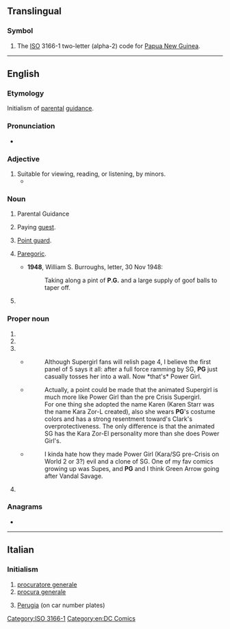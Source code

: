 {{also|pg|Pg|pg.|.pg|P&G|Pg.|P.G.}}

==Translingual==

===Symbol===
{{head|mul|symbol}}

# The [[ISO]] 3166-1 two-letter (alpha-2) code for [[Papua New Guinea]].

[[Category:ISO 3166-1]]

----

==English==

===Etymology===
Initialism of [[parental]] [[guidance]].

===Pronunciation===
* {{audio|En-au-PG.ogg|Audio (AU)|lang=en}}

===Adjective===
{{en-adj|-}}

# Suitable for viewing, reading, or listening, by minors.
#* {{quote-journal
|lang=en
|date=June 26, 2012
|author=Genevieve Koski
|title=Music: Reviews: Justin Bieber: ''Believe''
|work=The Onion AV Club
|url=http://www.avclub.com/articles/justin-bieber-believe,81763/
|page=
|passage=More significantly, rigid deference to Bieber’s still-young core fan base keeps things resolutely '''PG''', with any acknowledgement of sex either couched in vague “touch your body” workarounds or downgraded to desirous hand-holding and eye-gazing.}}

===Noun===
{{en-noun}}

# {{lb|en|British|US}} Parental Guidance {{qualifier|used to rate [[motion picture]]s that may be viewed by [[minor]]s at their parents' discretion}}
# {{lb|en|chiefly|_|UK}} Paying [[guest]].
# {{lb|en|basketball}} [[point guard|Point guard]].
# {{lb|en|slang}} [[paregoric|Paregoric]].
#* '''1948''', William S. Burroughs, letter, 30 Nov 1948:
#*: Taking along a pint of '''P.G.''' and a large supply of goof balls to taper off.
# {{lb|en|biochemistry}} {{initialism of|proteoglycan|lang=en}}

===Proper noun===
{{en-proper noun}}

# {{initialism of|Proto-Germanic|lang=en}}
# {{initialism of|Persian Gulf|lang=en}}
# {{initialism of|{{w|Power Girl}}|lang=en|gloss=DC Comics superheroine}}
#* {{quote-newsgroup
|lang=en
|date=October 25 1997
|author=Lightning
|title=REVIEW Power Girl #1, uhm, I mean Supergirl #16
|url=https://groups.google.com/d/msg/rec.arts.comics.dc.universe/7LXMTkQtLzk/YYmlNIO7DkwJ
|id=62tta5$a7g$1@206.230.70.77
|newsgroup=rec.arts.comics.dc.universe}}
#*: Although Supergirl fans will relish page 4, I believe the first panel of 5 says it all: after a full force ramming by SG, '''PG''' just casually tosses her into a wall. Now *that's* Power Girl.
#* {{quote-newsgroup
|lang=en
|date=May 6 1998
|author=CaptT...@webtv.net
|title=Re: Why is TV kind of pre-Crisis and comics Post-Crisis
|url=https://groups.google.com/d/msg/rec.arts.comics.dc.universe/yi-EOjRFaDI/MoHovIs2_rYJ
|id=6iouoe$1jf$1@newsd-134.iap.bryant.webtv.net
|newsgroup=rec.arts.comics.dc.universe}}
#*: Actually, a point could be made that the animated Supergirl is much more like Power Girl than the pre Crisis Supergirl.
#*: For one thing she adopted the name Karen (Karen Starr was the name Kara Zor-L created), also she wears '''PG'''<nowiki/>'s costume colors and has a strong resentment toward's Clark's overprotectiveness. The only difference is that the animated SG has the Kara Zor-El personality more than she does Power Girl's.
#* {{quote-newsgroup
|lang=en
|date=September 21 2005
|author=tan...@bellsouth.net
|title=Re: JLU - WOW
|url=https://groups.google.com/d/msg/alt.tv.cartoon-network/W61C2rlr6XA/Pl07SNyXTzUJ
|id=SL7Ye.4284$xg3.1881@bignews4.bellsouth.net
|newsgroup=alt.tv.cartoon-network}}
#*: I kinda hate how they made Power Girl (Kara/SG pre-Crisis on World 2 or 3?) evil and a clone of SG. One of my fav comics growing up was Supes, and '''PG''' and I think Green Arrow going after Vandal Savage.
# {{abbreviation of|lang=en|Prince George's County}}

===Anagrams===
* {{anagrams|en|a=gp|GP}}

[[Category:en:DC Comics]]

----

==Italian==

===Initialism===
{{rfc-header|Initialism}}
{{head|it|initialism}}

# [[procuratore generale]]
# [[procura generale]]
# {{lb|it|dated}} [[Perugia]] (on car number plates)